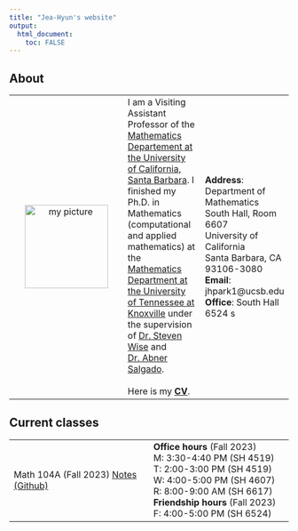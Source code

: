 ```yaml
---
title: "Jea-Hyun's website"
output: 
  html_document:
    toc: FALSE
---
```


## About


| | | |
|:-:|:-|:-|
| ![my picture](resources/images/visualcomm/jhp_portrait01.png){width=150px} | I am a Visiting Assistant Professor of the [Mathematics Departement at the University of California, Santa Barbara](https://www.math.ucsb.edu/). I finished my Ph.D. in Mathematics (computational and applied mathematics) at the [Mathematics Department at the University of Tennessee at Knoxville](https://www.math.utk.edu) under the supervision of [Dr. Steven Wise](http://www.math.utk.edu/~swise) and [Dr. Abner Salgado](http://www.math.utk.edu/~abnersg/). <br><br> Here is my **[CV](resources/documents/modernCV.pdf)**. | **Address**: <br> Department of Mathematics <br> South Hall, Room 6607 <br> University of California <br> Santa Barbara, CA 93106-3080  <br> **Email**: jhpark1\@ucsb.edu <br> **Office**: South Hall 6524 s| 

## Current classes

<!--[Math 104A (Fall 2023)](teaching/M104A2023Fall.html) -->

| | |
|:-|:-|
|Math 104A (Fall 2023) [Notes (Github)](https://github.com/jhparkyb/NumAnalNotes_Pub) | **Office hours** (Fall 2023) <br> M: 3:30-4:40 PM (SH 4519) <br> T: 2:00-3:00 PM (SH 4519) <br> W: 4:00-5:00 PM (SH 4607) <br> R: 8:00-9:00 AM (SH 6617) <br> **Friendship hours** (Fall 2023) <br> F: 4:00-5:00 PM (SH 6524) |

<!-- [ Math 6A (Winter 2023)](./M6A_2023Winter.html)

[ Math 8 (Winter 2023)](./M8_2023Winter.html)

[ Math 104A (Fall 2022)](./M104A_2022Fall.html) -->
